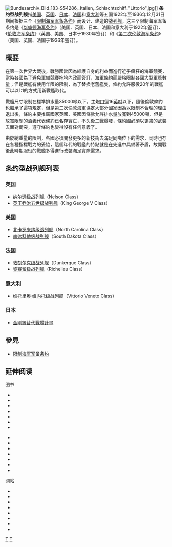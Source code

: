{{No footnotes|time=2022-02-26T04:53:55+00:00}}
[[File:Bundesarchiv_Bild_183-S54286,_Italien,_Schlachtschiff_"Littorio".jpg|thumb]]]]
'''条约型战列舰'''指[[美国|美国]]、[[英国|英国]]、[[日本|日本]]、[[法国|法国]]和[[意大利|意大利]]等五国1922年至1936年12月31日期间根据三个《[[限制海军军备条约|限制海军军备条约]]》而设计、建造的[[战列舰|战列舰]]。这三个限制海军军备条约是《[[华盛顿海军条约|华盛顿海军条约]]》（美国、英国、日本、法国和意大利于1922年签订）、《[[伦敦海军条约|伦敦海军条约]]》（英国、美国、日本于1930年签订）和《[[第二次伦敦海军条约|第二次伦敦海军条约]]》（美国、英国、法国于1936年签订）。

==概要==
在第一次世界大戰後，戰勝國曾因為維護自身的利益而進行近乎瘋狂的海軍競賽，當時各國為了避免軍備競賽拖垮內政而簽訂，海軍條約而嚴格限制各國大型軍艦數量；但是戰艦有使用年限的限制，為了替換老舊艦隻，條約允許服役20年的戰艦可以以1:1的方式用新戰艦取代。

戰艦尺寸限制在標準排水量35000噸以下，主炮[[口徑|口徑]]16[[英吋|英吋]]以下，隨後倫敦條約也繼承了這項規定，但是第二次倫敦海軍協定大部分國家因為以限制不合理的理由退出後，條約主要推廣國家英國、美國因條款允許排水量放寬到45000噸，但是放寬限制的涵義代表條約已名存實亡，不久後二戰爆發，條約國必須以更強的武裝去面對衝突，遵守條約也變得沒有任何意義了。

由於總重量的限制，各國必須開發更多的新技術去滿足同噸位下的需求，同時也存在各種指標戰力的妥協，這個年代的戰艦的特點就是在先進中具備著矛盾，故開戰後此時期服役的戰艦多得進行改裝滿足實際需求。

==条约型战列舰列表==

===英国===
*[[纳尔逊级战列舰|纳尔逊级战列舰]]（Nelson Class）
*[[英王乔治五世级战列舰_(1939年)|英王乔治五世级战列舰]]（King George V Class）

===美国===

*[[北卡罗来纳级战列舰|北卡罗来纳级战列舰]]（North Carolina Class）
*[[南达科他级战列舰_(1941年)|南达科他级战列舰]]（South Dakota Class）

===法国===
*[[敦刻尔克级战列舰|敦刻尔克级战列舰]]（Dunkerque Class）
*[[黎赛留级战列舰|黎赛留级战列舰]]（Richelieu Class）

===意大利===
*[[维托里奥·维内托级战列舰|维托里奥·维内托级战列舰]]（Vittorio Veneto Class）

===日本===
*[[金剛代艦級戰艦|金剛級替代戰艦計畫]]

== 參見 ==
*[[限制海军军备条约|限制海军军备条约]]

==延伸阅读==
;图书
* {{Cite book|title=The Patterns of War Since the Eighteenth Century|url=https://archive.org/details/patternsofwarsin00addi_0|url-access=registration|last=Addington|first=Larry H.|publisher=Indiana University Press|year=1994|isbn=978-0253301321}}
* {{cite book|last=Breyer|first=Siegfried|title=Battleships and Battlecruisers of the World, 1905–1970|publisher=Macdonald and Jane's|date=1973|isbn=978-0-356-04191-9}}
* {{Cite book|url=https://books.google.com/books?id=LQHSAwAAQBAJ&q=nelson+class+battleship|title=Nelson to Vanguard: Warship Design and Development 1923–1945|last=Brown|first=D. K.|date=2012|publisher=Seaforth Publishing|isbn=978-1473816695|language=en|access-date=2021-09-19|archive-date=2021-09-27|archive-url=https://web.archive.org/web/20210927071840/https://books.google.com/books?id=LQHSAwAAQBAJ&q=nelson+class+battleship|dead-url=no}}
* {{Cite book|title=Peace And Disarmament: Naval Rivalry and Arms Control, 1922–1933|last=Fanning|first=Richard|publisher=The University Press of Kentucky|year=2015|isbn=978-0813156767}}
* {{Cite book|url=https://books.google.com/books?id=qb0fDAAAQBAJ&q=geneva+naval+conference+1927+battleships&pg=PA444|title=The British Battleship: 1906–1946|last=Friedman|first=Norman|date=2015|publisher=Naval Institute Press|isbn=978-1591142546|language=en|access-date=2021-09-19|archive-date=2021-09-21|archive-url=https://web.archive.org/web/20210921011529/https://books.google.com/books?id=qb0fDAAAQBAJ&q=geneva+naval+conference+1927+battleships&pg=PA444|dead-url=no}}
* {{Cite book|url=https://books.google.com/books?id=cp8uzdnhT4QC&q=12+November+1921+to+6+February+1922&pg=PA400|title=Harry Boland's Irish Revolution|last=Fitzpatrick|first=David|date=2004|publisher=Cork University Press|isbn=978-1859183861|language=en|access-date=2021-09-19|archive-date=2021-09-22|archive-url=https://web.archive.org/web/20210922222644/https://books.google.com/books?id=cp8uzdnhT4QC&q=12+November+1921+to+6+February+1922&pg=PA400|dead-url=no}}
* {{Cite book|title=The Pacific War Papers: Japanese Documents of World War II|last=Goldstein|first=Donald M.|publisher=University of Nebraska Press|year=2005|isbn=978-1597974622}}
<!--*{{Cite journal|last=Hone|first=Trent|date=October 2003|title=The Evolution of Fleet Tactical Doctrine in the U.S. Navy, 1922–1941|url=|journal=The Journal of Military History|volume=67|issue=4|pages=1107{{en dash}}1148|issn=0899-3718|via=|doi=10.1353/jmh.2003.0300}}-->
* {{Cite book|url=https://books.google.com/books?id=_3pZDwAAQBAJ&q=treaty+of+versailles+make+germany+incapable+of+military+offensive&pg=PT1304|title=The SAGE Encyclopedia of War: Social Science Perspectives|last=Joseph|first=Paul|date=2016|publisher=SAGE Publications|isbn=978-1483359908|language=en|access-date=2021-09-19|archive-date=2021-09-22|archive-url=https://web.archive.org/web/20210922065426/https://books.google.com/books?id=_3pZDwAAQBAJ&q=treaty+of+versailles+make+germany+incapable+of+military+offensive&pg=PT1304|dead-url=no}}
* {{Cite book|url=https://books.google.com/books?id=ttmkAwAAQBAJ&q=g3+battlecruiser&pg=PA30|title=Warships after Washington: The Development of Five Major Fleets 1922–1930|last=Jordan|first=John|date=2011|publisher=Seaforth Publishing|isbn=978-1848321175|language=en|access-date=2021-09-19|archive-date=2021-09-22|archive-url=https://web.archive.org/web/20210922195433/https://books.google.com/books?id=ttmkAwAAQBAJ&q=g3+battlecruiser&pg=PA30|dead-url=no}}
* {{cite book|url=https://books.google.com/books?id=UNgM1XB9zgUC&pg=PA64|title=Agents of Innovation: The General Board and the Design of the Fleet that Defeated the Japanese Navy|first=John T.|last=Kuehn|date=2013|publisher=Naval Institute Press|isbn=978-1-61251-405-5|access-date=2021-09-19|archive-date=2021-09-21|archive-url=https://web.archive.org/web/20210921010331/https://books.google.com/books?id=UNgM1XB9zgUC&pg=PA64|dead-url=no}}
* {{Cite book|url=https://books.google.com/books?id=kLOEAgAAQBAJ&q=treaty+of+versailles+encourage+international+disarmament&pg=PA5|title=Britain and the Problem of International Disarmament: 1919–1934|last=Kitching|first=Carolyn J.|date=2003|publisher=Routledge|isbn=978-1134675050|language=en|access-date=2021-09-19|archive-date=2021-09-22|archive-url=https://web.archive.org/web/20210922014644/https://books.google.com/books?id=kLOEAgAAQBAJ&q=treaty+of+versailles+encourage+international+disarmament&pg=PA5|dead-url=no}}
* {{Cite book|title=Playing War: Wargaming and U.S. Navy Preparations for World War II|url=https://archive.org/details/playingwarwargam0000lill|last=Lillard|first=John M.|publisher=University of Nebraska Press|year=2016|isbn=978-1612347738}}
* {{Cite book|title=Technological Change and the United States Navy, 1865–1945|last=McBride|first=William M.|publisher=Johns Hopkins University Press|year=2000|isbn=978-0801864865}}
* {{cite book|last=Sumrall|first=Robert|chapter=The Battleship and Battlecruiser|editor-last=Gardiner|editor-first=R|title=The Eclipse of the Big Gun|date=2004|publisher=Conway Maritime|isbn=0-85177-607-8}}

;网站
* {{Cite web|url=https://www.history.navy.mil/research/library/online-reading-room/title-list-alphabetically/u/us-navy-world-war-i-redirect.html#1922|title=United States Navy and World War I: 1914–1922|last=Blazich|first=Frank A.|publisher=Naval History and Heritage Command|year=2017|archive-url=https://web.archive.org/web/20190216035403/https://www.history.navy.mil/research/library/online-reading-room/title-list-alphabetically/u/us-navy-world-war-i-redirect.html|archive-date=16 February 2019|url-status=live|access-date=2019-03-17}}
* {{Cite web|url=https://www.wdl.org/en/item/11592/|title=Disarmament Conference, Geneva, 1933|date=1933|website=World Digital Library|language=en|access-date=2019-06-17|ref={{SfnRef|World Digital Library|1933}}|archive-date=2021-03-24|archive-url=https://web.archive.org/web/20210324184128/https://www.wdl.org/en/item/11592/|dead-url=no}}
* {{cite web|url=http://www.combinedfleet.com/Mutsu.htm|title=IJN Mutsu: Tabular Record of Movement|last1=Hackett|first1=Bob|last2=Kingsepp|first2=Sander|year=2009|publisher=Combinedfleet.com|archive-url=https://web.archive.org/web/20170518142529/http://www.combinedfleet.com/Mutsu.htm|archive-date=18 May 2017|ref={{SfnRef|Hackett|Sander|Ahlberg|2009}}|last3=Ahlberg|first3=Lars|name-list-style=amp|access-date=17 June 2019}}
* {{Cite web|url=http://avalon.law.yale.edu/20th_century/kbpact.asp|title=Kellog{{en dash}}Briand Pact|date=1928|website=The Avalon Project|archive-url=https://web.archive.org/web/20181217124526/http://avalon.law.yale.edu/20th_century/kbpact.asp|archive-date=17 December 2018|access-date=2019-01-07|ref={{SfnRef|Kellog{{en dash}}Briand Pact|1928}}}}
* {{Cite web|url=https://history.state.gov/milestones/1921-1936/naval-conference|title=Milestones: 1921–1936 – Washington Naval Conference (a)|website=Office of the Historian – United States Department of State|archive-url=https://web.archive.org/web/20190216035503/https://history.state.gov/milestones/1921-1936/naval-conference|archive-date=16 February 2019|url-status=live|access-date=2019-02-08|ref={{SfnRef|State Department Milestones (a)}}}}
* {{Cite web|url=https://history.state.gov/milestones/1921-1936/geneva|title=Milestones: 1921–1936 – Geneva Naval Convention (b)|website=Office of the Historian|archive-url=https://web.archive.org/web/20190216035217/https://history.state.gov/milestones/1921-1936/geneva|archive-date=16 February 2019|url-status=live|access-date=2019-02-09|ref={{SfnRef|State Department Milestones (b)}}}}
* {{Cite web|url=http://avalon.law.yale.edu/20th_century/tr1921.asp|title=Treaty Between the United States of America, the British Empire, France, and Japan, Signed at Washington December 13, 1921|website=Avalon Project|archive-url=https://web.archive.org/web/20180502205958/http://avalon.law.yale.edu/20th_century/tr1921.asp|archive-date=2 May 2018|url-status=live|date=1921|access-date=2019-02-08|ref={{SfnRef|Nine-Power Treaty|1921}}}}
* {{Cite web|url=https://www.britannica.com/event/Washington-Conference-1921-1922|title=Washington Conference|date=August 4, 2016|website=Encyclopedia Britannica|language=en|archive-url=https://web.archive.org/web/20190216040144/https://www.britannica.com/event/Washington-Conference-1921-1922|archive-date=16 February 2019|url-status=live|access-date=2019-02-09|ref={{SfnRef|Encyclopedia Britannica|2016}}}}

{{战列舰发展史}}
{{19世纪和20世纪作战舰只类型}}
[[Category:战列舰|T]]
[[Category:二战中的战列舰|T]]